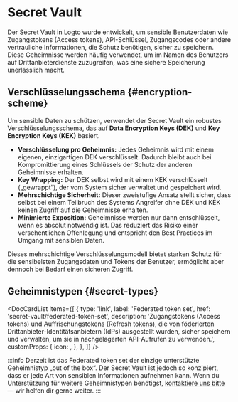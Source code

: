 
# Secret Vault

Der Secret Vault in Logto wurde entwickelt, um sensible Benutzerdaten wie Zugangstokens (Access tokens), API-Schlüssel, Zugangscodes oder andere vertrauliche Informationen, die Schutz benötigen, sicher zu speichern. Diese Geheimnisse werden häufig verwendet, um im Namen des Benutzers auf Drittanbieterdienste zuzugreifen, was eine sichere Speicherung unerlässlich macht.

## Verschlüsselungsschema \{#encryption-scheme}

Um sensible Daten zu schützen, verwendet der Secret Vault ein robustes Verschlüsselungsschema, das auf **Data Encryption Keys (DEK)** und **Key Encryption Keys (KEK)** basiert.

- **Verschlüsselung pro Geheimnis:** Jedes Geheimnis wird mit einem eigenen, einzigartigen DEK verschlüsselt. Dadurch bleibt auch bei Kompromittierung eines Schlüssels der Schutz der anderen Geheimnisse erhalten.
- **Key Wrapping:** Der DEK selbst wird mit einem KEK verschlüsselt („gewrappt“), der vom System sicher verwaltet und gespeichert wird.
- **Mehrschichtige Sicherheit:** Dieser zweistufige Ansatz stellt sicher, dass selbst bei einem Teilbruch des Systems Angreifer ohne DEK und KEK keinen Zugriff auf die Geheimnisse erhalten.
- **Minimierte Exposition:** Geheimnisse werden nur dann entschlüsselt, wenn es absolut notwendig ist. Das reduziert das Risiko einer versehentlichen Offenlegung und entspricht den Best Practices im Umgang mit sensiblen Daten.

Dieses mehrschichtige Verschlüsselungsmodell bietet starken Schutz für die sensibelsten Zugangsdaten und Tokens der Benutzer, ermöglicht aber dennoch bei Bedarf einen sicheren Zugriff.

## Geheimnistypen \{#secret-types}

<DocCardList
  items={[
    {
      type: 'link',
      label: 'Federated token set',
      href: 'secret-vault/federated-token-set',
      description:
        'Zugangstokens (Access tokens) und Auffrischungstokens (Refresh tokens), die von föderierten Drittanbieter-Identitätsanbietern (IdPs) ausgestellt wurden, sicher speichern und verwalten, um sie in nachgelagerten API-Aufrufen zu verwenden.',
      customProps: {
        icon: <Connectors />,
      },
    },
  ]}
/>

:::info
Derzeit ist das Federated token set der einzige unterstützte Geheimnistyp „out of the box“. Der Secret Vault ist jedoch so konzipiert, dass er jede Art von sensiblen Informationen aufnehmen kann. Wenn du Unterstützung für weitere Geheimnistypen benötigst, [kontaktiere uns bitte](https://logto.io/contact) — wir helfen dir gerne weiter.
:::
